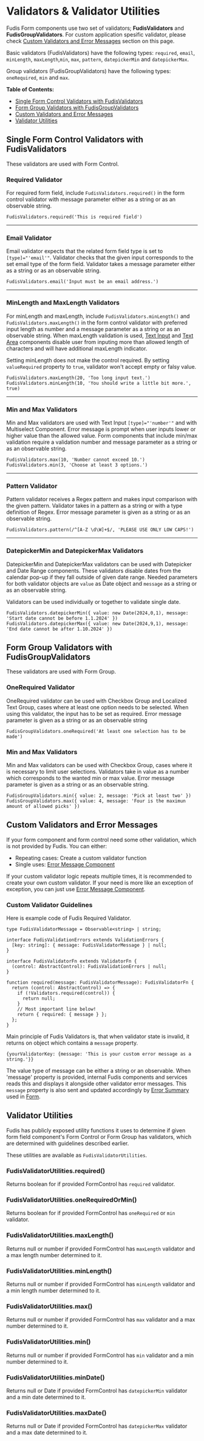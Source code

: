 
<Meta title="Utilities/Validators" />

# Validators & Validator Utilities

Fudis Form components use two set of validators; **FudisValidators** and **FudisGroupValidators**.
For custom application spesific validator, please check [Custom Validators and Error Messages](#custom-validators-and-error-messages) section on this page.

Basic validators (FudisValidators) have the following types: `required`, `email`, `minLength`, `maxLength`,`min`, `max`, `pattern`, `datepickerMin` and `datepickerMax`.

Group validators (FudisGroupValidators) have the following types: `oneRequired`, `min` and `max`.

**Table of Contents:**

- [Single Form Control Validators with FudisValidators](#single-form-control-validators-with-fudisvalidators)
- [Form Group Validators with FudisGroupValidators](#form-group-validators-with-fudisgroupvalidators)
- [Custom Validators and Error Messages](#custom-validators-and-error-messages)
- [Validator Utilities](#validator-utilities)

## Single Form Control Validators with FudisValidators

These validators are used with Form Control.

### Required Validator

For required form field, include `FudisValidators.required()` in the form control validator with message parameter either as a string or as an observable string.

```
FudisValidators.required('This is required field')
```

---

### Email Validator

Email validator expects that the related form field type is set to `[type]="'email'"`. Validator checks that the given input corresponds to the set email type of the form field. Validator takes a message parameter either as a string or as an observable string.

```
FudisValidators.email('Input must be an email address.')
```

---

### MinLength and MaxLength Validators

For minLength and maxLength, include `FudisValidators.minLength()` and `FudisValidators.maxLength()` in the form control validator with preferred input length as number and a message parameter as a string or as an observable string. When maxLength validation is used, [Text Input](/docs/components-form-text-input--documentation) and [Text Area](/docs/components-form-text-area--documentation) components disable user from inputing more than allowed length of characters and will have additional maxLength indicator.

Setting minLength does not make the control required. By setting `valueRequired` property to `true`, validator won't accept empty or falsy value.

```
FudisValidators.maxLength(20, 'Too long input text.')
FudisValidators.minLength(10, 'You should write a little bit more.', true)

```

---

### Min and Max Validators

Min and Max validators are used with Text Input `[type]="'number'"` and with Multiselect Component. Error message is prompt when user inputs lower or higher value than the allowed value.
Form components that include min/max validation require a validation number and message parameter as a string or as an observable string.

```
FudisValidators.max(10, 'Number cannot exceed 10.')
FudisValidators.min(3, 'Choose at least 3 options.')

```

---

### Pattern Validator

Pattern validator receives a Regex pattern and makes input comparison with the given pattern. Validator takes in a pattern as a string or with a type definition of Regex. Error message parameter is given as a string or as an observable string.

```
FudisValidators.pattern(/^[A-Z \d\W]+$/, 'PLEASE USE ONLY LOW CAPS!')

```

---

### DatepickerMin and DatepickerMax Validators

DatepickerMin and DatepickerMax validators can be used with Datepicker and Date Range components. These validators disable dates from the calendar pop-up if they fall outside of given date range.
Needed parameters for both validator objects are `value` as Date object and `message` as a string or as an observable string.

Validators can be used individually or together to validate single date.

```
FudisValidators.datepickerMin({ value: new Date(2024,0,1), message: 'Start date cannot be before 1.1.2024' })
FudisValidators.datepickerMax({ value: new Date(2024,9,1), message: 'End date cannot be after 1.10.2024' })
```

## Form Group Validators with FudisGroupValidators

These validators are used with Form Group.

### OneRequired Validator

OneRequired validator can be used with Checkbox Group and Localized Text Group, cases where at least one option needs to be selected. When using this validator, the input has to be set as required. Error message parameter is given as a string or as an observable string

```
FudisGroupValidators.oneRequired('At least one selection has to be made')

```

### Min and Max Validators

Min and Max validators can be used with Checkbox Group, cases where it is necessary to limit user selections. Validators take in value as a number which corresponds to the wanted min or max value. Error message parameter is given as a string or as an observable string.

```
FudisGroupValidators.min({ value: 2, message: 'Pick at least two' })
FudisGroupValidators.max({ value: 4, message: 'Four is the maximun amount of allowed picks' })

```

## Custom Validators and Error Messages

If your form component and form control need some other validation, which is not provided by Fudis. You can either:

- Repeating cases: Create a custom validator function
- Single uses: [Error Message Component](/docs/components-form-error-message--documentation)

If your custom validator logic repeats multiple times, it is recommended to create your own custom validator. If your need is more like an exception of exception, you can just use [Error Message Component](/docs/components-form-error-message--documentation).

### Custom Validator Guidelines

Here is example code of Fudis Required Validator.

```
type FudisValidatorMessage = Observable<string> | string;

interface FudisValidationErrors extends ValidationErrors {
  [key: string]: { message: FudisValidatorMessage } | null;
}

interface FudisValidatorFn extends ValidatorFn {
  (control: AbstractControl): FudisValidationErrors | null;
}

function required(message: FudisValidatorMessage): FudisValidatorFn {
  return (control: AbstractControl) => {
    if (!Validators.required(control)) {
      return null;
    }
    // Most important line below!
    return { required: { message } };
  };
}
```

Main principle of Fudis Validators is, that when validator state is invalid, it returns on object which contains a `message` property.

```
{yourValidatorKey: {message: 'This is your custom error message as a string.'}}
```

The value type of message can be either a string or an observable. When 'message' property is provided, internal Fudis components and services reads this and displays it alongside other validator error messages. This `message` property is also sent and updated accordingly by [Error Summary](/docs/components-form-error-summary--documentation) used in [Form](/docs/components-form-form--documentation).

## Validator Utilities

Fudis has publicly exposed utility functions it uses to determine if given form field component's Form Control or Form Group has validators, which are determined with guidelines described earlier.

These utilities are available as `FudisValidatorUtilities`.

### FudisValidatorUtilities.required()

Returns boolean for if provided FormControl has `required` validator.

### FudisValidatorUtilities.oneRequiredOrMin()

Returns boolean for if provided FormControl has `oneRequired` or `min` validator.

### FudisValidatorUtilities.maxLength()

Returns null or number if provided FormControl has `maxLength` validator and a max length number determined to it.

### FudisValidatorUtilities.minLength()

Returns null or number if provided FormControl has `minLength` validator and a min length number determined to it.

### FudisValidatorUtilities.max()

Returns null or number if provided FormControl has `max` validator and a max number determined to it.

### FudisValidatorUtilities.min()

Returns null or number if provided FormControl has `min` validator and a min number determined to it.

### FudisValidatorUtilities.minDate()

Returns null or Date if provided FormControl has `datepickerMin` validator and a min date determined to it.

### FudisValidatorUtilities.maxDate()

Returns null or Date if provided FormControl has `datepickerMax` validator and a max date determined to it.
